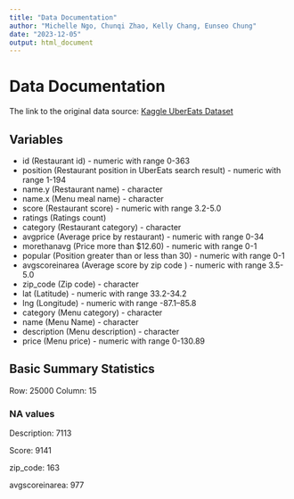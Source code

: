 ```yaml
---
title: "Data Documentation"
author: "Michelle Ngo, Chunqi Zhao, Kelly Chang, Eunseo Chung"
date: "2023-12-05"
output: html_document
---
```


# Data Documentation
The link to the original data source: [Kaggle UberEats Dataset](https://www.kaggle.com/datasets/ahmedshahriarsakib/uber-eats-usa-restaurants-menus/)

## Variables
* id (Restaurant id) - numeric with range 0-363
* position (Restaurant position in UberEats search result) - numeric with range 1-194
* name.y (Restaurant name) - character
* name.x (Menu meal name) - character
* score (Restaurant score) - numeric with range 3.2-5.0
* ratings (Ratings count) 
* category (Restaurant category) - character
* avgprice (Average price by restaurant) - numeric with range 0-34
* morethanavg (Price more than $12.60) - numeric with range 0-1
* popular (Position greater than or less than 30) - numeric with range 0-1
* avgscoreinarea (Average score by zip code ) - numeric with range 3.5-5.0
* zip_code (Zip code) - character
* lat (Latitude) - numeric with range 33.2-34.2
* lng (Longitude) - numeric with range -87.1--85.8
* category (Menu category) - character
* name (Menu Name) - character
* description (Menu description) - character
* price (Menu price) - numeric with range 0-130.89

## Basic Summary Statistics
Row: 25000
Column: 15

### NA values 
Description: 7113

Score: 9141

zip_code: 163

avgscoreinarea: 977
